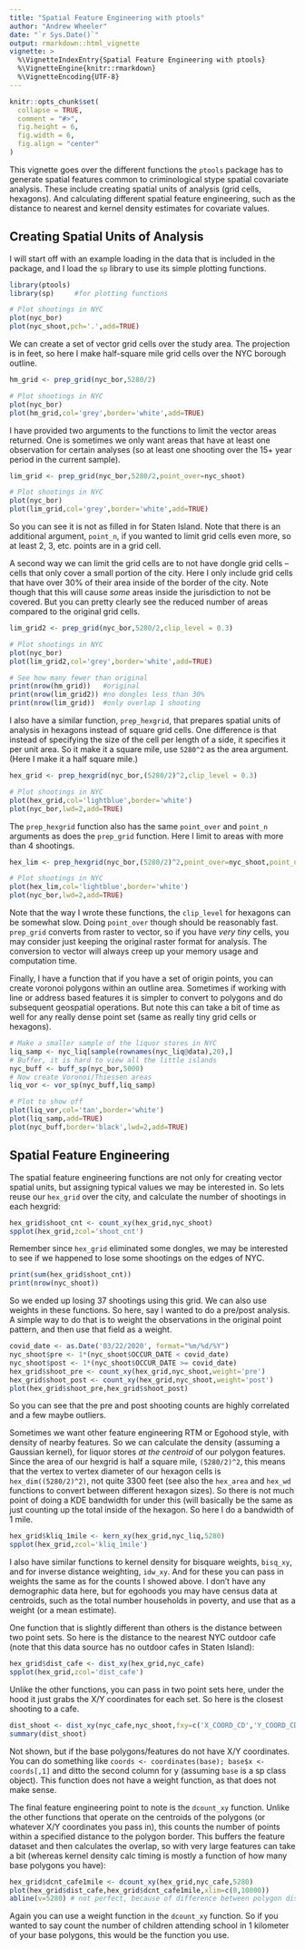```yaml
---
title: "Spatial Feature Engineering with ptools"
author: "Andrew Wheeler"
date: "`r Sys.Date()`"
output: rmarkdown::html_vignette
vignette: >
  %\VignetteIndexEntry{Spatial Feature Engineering with ptools}
  %\VignetteEngine{knitr::rmarkdown}
  %\VignetteEncoding{UTF-8}
---
```


```r
knitr::opts_chunk$set(
  collapse = TRUE,
  comment = "#>",
  fig.height = 6, 
  fig.width = 6, 
  fig.align = "center"
)
```

This vignette goes over the different functions the `ptools` package has to generate spatial features common to criminological stype spatial covariate analysis. These include creating spatial units of analysis (grid cells, hexagons). And calculating different spatial feature engineering, such as the distance to nearest and kernel density estimates for covariate values.

## Creating Spatial Units of Analysis

I will start off with an example loading in the data that is included in the package, and I load the `sp` library to use its simple plotting functions.

```r
library(ptools)
library(sp)     #for plotting functions

# Plot shootings in NYC
plot(nyc_bor)
plot(nyc_shoot,pch='.',add=TRUE)
```

We can create a set of vector grid cells over the study area. The projection is in feet, so here I make half-square mile grid cells over the NYC borough outline.

```r
hm_grid <- prep_grid(nyc_bor,5280/2)

# Plot shootings in NYC
plot(nyc_bor)
plot(hm_grid,col='grey',border='white',add=TRUE)
```

I have provided two arguments to the functions to limit the vector areas returned. One is sometimes we only want areas that have at least one observation for certain analyses (so at least one shooting over the 15+ year period in the current sample). 

```r
lim_grid <- prep_grid(nyc_bor,5280/2,point_over=nyc_shoot)

# Plot shootings in NYC
plot(nyc_bor)
plot(lim_grid,col='grey',border='white',add=TRUE)
```

So you can see it is not as filled in for Staten Island. Note that there is an additional argument, `point_n`, if you wanted to limit grid cells even more, so at least 2, 3, etc. points are in a grid cell.

A second way we can limit the grid cells are to not have dongle grid cells -- cells that only cover a small portion of the city. Here I only include grid cells that have over 30% of their area inside of the border of the city. Note though that this will cause *some* areas inside the jurisdiction to not be covered. But you can pretty clearly see the reduced number of areas compared to the original grid cells.

```r
lim_grid2 <- prep_grid(nyc_bor,5280/2,clip_level = 0.3)

# Plot shootings in NYC
plot(nyc_bor)
plot(lim_grid2,col='grey',border='white',add=TRUE)

# See how many fewer than original
print(nrow(hm_grid))   #original
print(nrow(lim_grid2)) #no dongles less than 30%
print(nrow(lim_grid))  #only overlap 1 shooting
```

I also have a similar function, `prep_hexgrid`, that prepares spatial units of analysis in hexagons instead of square grid cells. One difference is that instead of specifying the size of the cell per length of a side, it specifies it per unit area. So it make it a square mile, use `5280^2` as the area argument. (Here I make it a half square mile.)

```r
hex_grid <- prep_hexgrid(nyc_bor,(5280/2)^2,clip_level = 0.3)

# Plot shootings in NYC
plot(hex_grid,col='lightblue',border='white')
plot(nyc_bor,lwd=2,add=TRUE)
```

The `prep_hexgrid` function also has the same `point_over` and `point_n` arguments as does the `prep_grid` function. Here I limit to areas with more than 4 shootings.

```r
hex_lim <- prep_hexgrid(nyc_bor,(5280/2)^2,point_over=nyc_shoot,point_n=4)

# Plot shootings in NYC
plot(hex_lim,col='lightblue',border='white')
plot(nyc_bor,lwd=2,add=TRUE)
```

Note that the way I wrote these functions, the `clip_level` for hexagons can be somewhat slow. Doing `point_over` though should be reasonably fast. `prep_grid` converts from raster to vector, so if you have *very tiny* cells, you may consider just keeping the original raster format for analysis. The conversion to vector will always creep up your memory usage and computation time.

Finally, I have a function that if you have a set of origin points, you can create voronoi polygons within an outline area. Sometimes if working with line or address based features it is simpler to convert to polygons and do subsequent geospatial operations. But note this can take a bit of time as well for any really dense point set (same as really tiny grid cells or hexagons).

```r
# Make a smaller sample of the liquor stores in NYC
liq_samp <- nyc_liq[sample(rownames(nyc_liq@data),20),]
# Buffer, it is hard to view all the little islands
nyc_buff <- buff_sp(nyc_bor,5000)
# Now create Voronoi/Thiessen areas
liq_vor <- vor_sp(nyc_buff,liq_samp)

# Plot to show off
plot(liq_vor,col='tan',border='white')
plot(liq_samp,add=TRUE)
plot(nyc_buff,border='black',lwd=2,add=TRUE)
```

## Spatial Feature Engineering

The spatial feature engineering functions are not only for creating vector spatial units, but assigning typical values we may be interested in. So lets reuse our `hex_grid` over the city, and calculate the number of shootings in each hexgrid:

```r
hex_grid$shoot_cnt <- count_xy(hex_grid,nyc_shoot)
spplot(hex_grid,zcol='shoot_cnt')
```

Remember since `hex_grid` eliminated some dongles, we may be interested to see if we happened to lose some shootings on the edges of NYC.

```r
print(sum(hex_grid$shoot_cnt))
print(nrow(nyc_shoot))
```

So we ended up losing 37 shootings using this grid. We can also use weights in these functions. So here, say I wanted to do a pre/post analysis. A simple way to do that is to weight the observations in the original point pattern, and then use that field as a weight.

```r
covid_date <- as.Date('03/22/2020', format="%m/%d/%Y")
nyc_shoot$pre <- 1*(nyc_shoot$OCCUR_DATE < covid_date)
nyc_shoot$post <- 1*(nyc_shoot$OCCUR_DATE >= covid_date)
hex_grid$shoot_pre <- count_xy(hex_grid,nyc_shoot,weight='pre')
hex_grid$shoot_post <- count_xy(hex_grid,nyc_shoot,weight='post')
plot(hex_grid$shoot_pre,hex_grid$shoot_post)
```

So you can see that the pre and post shooting counts are highly correlated and a few maybe outliers.

Sometimes we want other feature engineering RTM or Egohood style, with density of nearby features. So we can calculate the density (assuming a Gaussian kernel), for liquor stores *at the centroid* of our polygon features. Since the area of our hexgrid is half a square mile, `(5280/2)^2`, this means that the vertex to vertex diameter of our hexagon cells is `hex_dim((5280/2)^2)`, not quite 3300 feet (see also the `hex_area` and `hex_wd` functions to convert between different hexagon sizes). So there is not much point of doing a KDE bandwidth for under this (will basically be the same as just counting up the total inside of the hexagon. So here I do a bandwidth of 1 mile.

```r
hex_grid$kliq_1mile <- kern_xy(hex_grid,nyc_liq,5280)
spplot(hex_grid,zcol='kliq_1mile')
```

I also have similar functions to kernel density for bisquare weights, `bisq_xy`, and for inverse distance weighting, `idw_xy`. And for these you can pass in weights the same as for the counts I showed above. I don't have any demographic data here, but for egohoods you may have census data at centroids, such as the total number households in poverty, and use that as a weight (or a mean estimate). 

One function that is slightly different than others is the distance between two point sets. So here is the distance to the nearest NYC outdoor cafe (note that this data source has no outdoor cafes in Staten Island):

```r
hex_grid$dist_cafe <- dist_xy(hex_grid,nyc_cafe)
spplot(hex_grid,zcol='dist_cafe')
```

Unlike the other functions, you can pass in two point sets here, under the hood it just grabs the X/Y coordinates for each set. So here is the closest shooting to a cafe.

```r
dist_shoot <- dist_xy(nyc_cafe,nyc_shoot,fxy=c('X_COORD_CD','Y_COORD_CD'))
summary(dist_shoot)
```

Not shown, but if the base polygons/features do not have X/Y coordinates. You can do something like `coords <- coordinates(base); base$x <- coords[,1]` and ditto the second column for y (assuming `base` is a sp class object). This function does not have a weight function, as that does not make sense.

The final feature engineering point to note is the `dcount_xy` function. Unlike the other functions that operate on the centroids of the polygons (or whatever X/Y coordinates you pass in), this counts the number of points within a specified distance to the polygon border. This buffers the feature dataset and then calculates the overlap, so with very large features can take a bit (whereas kernel density calc timing is mostly a function of how many base polygons you have):

```r
hex_grid$dcnt_cafe1mile <- dcount_xy(hex_grid,nyc_cafe,5280)
plot(hex_grid$dist_cafe,hex_grid$dcnt_cafe1mile,xlim=c(0,10000))
abline(v=5280) # not perfect, because of difference between polygon distance vs centroid distance
```

Again you can use a weight function in the `dcount_xy` function. So if you wanted to say count the number of children attending school in 1 kilometer of your base polygons, this would be the function you use.